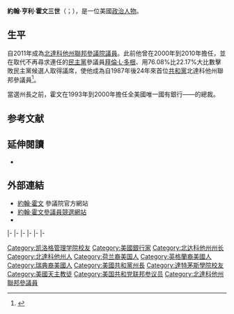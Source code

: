 {{Expand|time=2015-07-28T03:16:53+00:00}}
{{请求翻译|time=2015-07-28T03:16:53+00:00}}
{{Infobox officeholder
|name         = 約翰·霍文<br>John Hoeven
|image        = John Hoeven, Official Senate Portrait, 112th Congress.jpg
|jr/sr        = 聯邦參議員
|state        = [[北達科他州|北達科他州]]
|alongside    = [[凱文·克拉默|凱文·克拉默]]
|term_start   = 2011年1月3日
|term_end     = 
|predecessor  = [[拜倫·多根|拜倫·多根]]
|successor    = 
|office1      = {{le|美國參議院印地安事務委員會|United States Senate Committee on Indian Affairs|參議院印地安事務委員會}}主席
|term_start1  = 2017年1月3日
|term_end1    = 
|predecessor1 = [[約翰·巴拉索|約翰·巴拉索]]
|successor1   = 
|order2       = 第31任{{le|北達科他州州長|Governor of North Dakota}}
|lieutenant2  = [[傑克·達爾林普爾|傑克·達爾林普爾]]
|term_start2  = 2000年12月15日
|term_end2    = 2010年12月7日
|predecessor2 = [[埃德·谢弗|埃德·谢弗]]
|successor2   = [[傑克·達爾林普爾|傑克·達爾林普爾]]
|birth_name   = 約翰·亨利·霍文三世<br>John Henry Hoeven III
|birth_date   = {{birth date and age|1957|3|13}}
|birth_place  = {{US}}[[北達科他州|北達科他州]][[伯利縣_(北達科他州)|伯利縣]][[俾斯麥_(北達科塔州)|俾斯麥]]
|death_date   = 
|death_place  = 
|party        = [[無黨籍|無黨籍]] {{small|（1996年前）}}<br>[[民主黨_(美國)|民主黨]] {{small|（1996年－1998年）}}<br>[[共和黨_(美國)|共和黨]]{{small|（1998年－）}}
|spouse       = 米奇·霍文（Mikey Hoeven）
|alma_mater   = [[达特茅斯学院|达特茅斯学院]]<br>[[凱洛管理學院|西北大學]]
|religion     = [[天主教會|羅馬天主教]]
|signature    = John Hoeven Signature.svg
|website      = {{URL|http://www.hoeven.senate.gov|參議院網站}}
}}

'''約翰·亨利·霍文三世'''（{{lang-en|'''John Henry Hoeven III'''}}；{{bd|1957年|3月13日}}），是一位美國{{le|北達科他州共和黨|North Dakota Republican Party}}[[政治人物|政治人物]]。

==生平==
自2011年成為[[北達科他州|北達科他州]][[美國參議院|聯邦參議院議員]]。此前他曾在2000年到2010年擔任{{le|北達科他州州長|Governor of North Dakota}}，並在{{le|2010年北達科他州美國參議院議員選舉|United States Senate election in North Dakota, 2010}}取代不再尋求連任的[[民主黨_(美國)|民主黨]]參議員[[拜倫·多根|拜倫·L·多根]]、用76.08%比22.17%大比數擊敗民主黨候選人{{le|特雷西·波特|Tracy Potter}}取得議席，使他成為自1987年後24年來首位[[共和黨_(美國)|共和黨]]北達科他州聯邦參議員<ref>{{cite news|last=Ogden|first=Eloise|url=http://www.minotdailynews.com/page/content.detail/id/548903/Hoeven-is-North-Dakota-s-first-Republican-senator-in-24-years.html?nav=5010|title=Hoeven is North Dakota’s first Republican senator in 24 years|publisher=''[[Minot_Daily_News|Minot Daily News]]''|date=November 3, 2010|accessdate=May 23, 2015|archive-date=2010-11-07|archive-url=https://web.archive.org/web/20101107072807/http://www.minotdailynews.com/page/content.detail/id/548903/Hoeven-is-North-Dakota-s-first-Republican-senator-in-24-years.html?nav=5010|dead-url=yes}}</ref>。

當選州長之前，霍文在1993年到2000年擔任全美國唯一國有銀行——{{le|北達科他州銀行|Bank of North Dakota}}的總裁。

==参考文献==
{{reflist}}

==延伸閱讀==
*{{CongLinks | congbio = H001061 | ballot = John_Hoeven | nndb = 406/000044274 | votesmart = 41788 | govtrack = 412494 | opencong = 412494 | rollcall = 7095 | politifact = | fec = S0ND00093 | opensecrets = N00031688 | assets = john-hoeven | legistorm = 2818/Sen_John_Hoeven_ND.html | followthemoney = 15056 | ontheissues = John_Hoeven.htm | congress = john-hoeven/2079 | worldcat = lccn-no2007-91525 | cspan = 85233 | imdb = 3414297 | bloomberg = john-hoeven | nyt = | washpo = gIQA8Pwz6O }}

==外部連結==
{{commons}}
*[http://hoeven.senate.gov/ 約翰·霍文] {{Wayback|url=http://hoeven.senate.gov/ |date=20210425024022 }}參議院官方網站
*[http://www.hoevenforsenate.com 約翰·霍文參議員競選網站] {{Wayback|url=http://www.hoevenforsenate.com/ |date=20101028214100 }}
*{{Dmoz|Regional/North_America/United_States/North_Dakota/Government/Federal/US_Senate/John_Hoeven_%5BR%5D}}

{{s-start}}
{{s-civ}}
{{s-bef|before={{le|約瑟夫·蘭姆 (銀行家)|Joseph Lamb (banker)|約瑟夫·蘭姆}}}}
{{s-ttl|title={{le|北達科他州銀行|Bank of North Dakota}}總裁|years=1993年－2000年}}
{{s-aft|after={{le|埃里克·哈德梅耶|Eric Hardmeyer}}}}
|-
{{s-ppo}}
{{s-bef|before=[[埃德·谢弗|埃德·谢弗]]}}
{{s-ttl|title={{le|北達科他州州長|Governor of North Dakota}}[[共和黨_(美國)|共和黨]]被提名人|years={{le|2000年北達科他州州長選舉|North Dakota gubernatorial election, 2000|2000年}}、{{le|2004年北達科他州州長選舉|North Dakota gubernatorial election, 2004|2004年}}、{{le|2008年北達科他州州長選舉|North Dakota gubernatorial election, 2008|2008年}}}}
{{s-aft|after=[[傑克·達爾林普爾|傑克·達爾林普爾]]}}
|-
{{s-bef|before=[[伊莉莎白·多勒|伊莉莎白·多勒]]}}
{{s-ttl|title={{nowrap|[[美國參議員|美國參議員]]{{le|北達科他州美國參議院議員列表|List of United States Senators from North Dakota|北達科他州}}[[共和黨_(美國)|共和黨]]被提名人}}<br>（[[美國參議員類別|第3類]]）|years={{le|2010年北達科他州美國參議院議員選舉|United States Senate election in North Dakota, 2010|2010年}}、{{le|2016年北達科他州美國參議院議員選舉|United States Senate election in North Dakota, 2016|2016年}}}}
{{s-inc|recent}}
|-
{{s-off}}
{{s-bef|before=[[埃德·谢弗|埃德·谢弗]]}}
{{s-ttl|title={{le|北達科他州州長|Governor of North Dakota}}|years=2000年－2010年}}
{{s-aft|after=[[傑克·達爾林普爾|傑克·達爾林普爾]]}}
|-
{{s-par|us-sen}}
{{s-bef|before=[[拜倫·多根|拜倫·多根]]}}
{{s-ttl|title={{le|北達科他州美國參議院議員列表|List of United States Senators from North Dakota|北達科他州第3類參議員}}|years=2011年－|alongside=[[肯特·康拉德|肯特·康拉德]]、[[海迪·海特坎普|海迪·海特坎普]]、[[凱文·克拉默|凱文·克拉默]]}}
{{s-inc|rows=2}}
|-
{{s-bef|before=[[約翰·巴拉索|約翰·巴拉索]]}}
{{s-ttl|title={{le|美國參議院印地安事務委員會|United States Senate Committee on Indian Affairs|參議院印地安事務委員會}}主席|years=2017年－}}
|-
{{s-prec|usa}}
{{s-bef|before=[[帕特·圖米|帕特·圖米]]}}
{{s-ttl|title=[[美國參議員資歷|美國參議員資歷]]|years=第45位}}
{{s-aft|after=[[馬可·魯比奧|馬可·魯比奧]]}}
{{s-end}}

{{Current U.S. Senators}}
{{Authority control}}
{{DEFAULTSORT:Hoeven, John}}
[[Category:凯洛格管理学院校友|Category:凯洛格管理学院校友]]
[[Category:美國銀行家|Category:美國銀行家]]
[[Category:北达科他州州长|Category:北达科他州州长]]
[[Category:北達科他州人|Category:北達科他州人]]
[[Category:荷兰裔美国人|Category:荷兰裔美国人]]
[[Category:英格蘭裔美國人|Category:英格蘭裔美國人]]
[[Category:瑞典裔美國人|Category:瑞典裔美國人]]
[[Category:美國共和黨州長|Category:美國共和黨州長]]
[[Category:達特茅斯學院校友|Category:達特茅斯學院校友]]
[[Category:美國天主教徒|Category:美國天主教徒]]
[[Category:美国共和党联邦参议员|Category:美国共和党联邦参议员]]
[[Category:北達科他州聯邦參議員|Category:北達科他州聯邦參議員]]